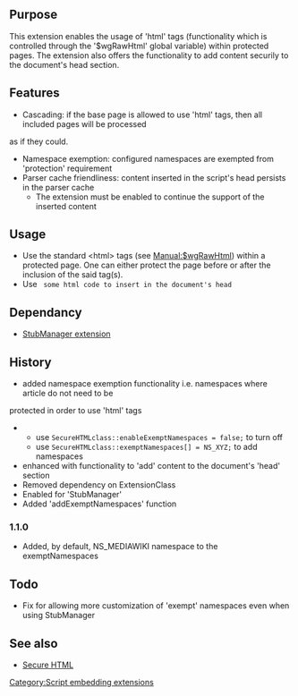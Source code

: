{{Extension
|name        = SecureHTML
|status      = stable
|type1       = tag
|type2       = user rights
|author      = [[user:jldupont|Jean-Lou Dupont]]
|image       =
|version     = 1.1.0
|update      =
|mediawiki   = 1.10, 1.11
|download    = [http://mediawiki.googlecode.com/svn/trunk/extensions/SecureHTML/ SVN]
|readme      =
|changelog   = See SVN ($Id$)
|description = 
|parameters  =
|rights      =
|example     =
}}
== Purpose==
This extension enables the usage of 'html' tags (functionality which is controlled through the '$wgRawHtml' global variable) within protected pages.
The extension also offers the functionality to add content securily to the document's head section.

== Features ==
* Cascading: if the base page is allowed to use 'html' tags, then all included pages will be processed
as if they could.
* Namespace exemption: configured namespaces are exempted from 'protection' requirement
* Parser cache friendliness: content inserted in the script's head persists in the parser cache
** The extension must be enabled to continue the support of the inserted content

== Usage ==
* Use the standard <nowiki><html></nowiki> tags (see [[Manual:$wgRawHtml]]) within a protected page. One can either protect the page before or after the inclusion of the said tag(s).
* Use <code><addtohead> some html code to insert in the document's head </addtohead></code>

== Dependancy ==
* [[Extension:StubManager|StubManager extension]]

{{Pear|SecureHTML}}

== History ==
* added namespace exemption functionality i.e. namespaces where article do not need to be
protected in order to use 'html' tags
** use <code>SecureHTMLclass::enableExemptNamespaces = false; </code> to turn off
** use <code>SecureHTMLclass::exemptNamespaces[] = NS_XYZ; </code> to add namespaces
* enhanced with functionality to 'add' content to the document's 'head' section
* Removed dependency on ExtensionClass
* Enabled for 'StubManager'
* Added 'addExemptNamespaces' function
=== 1.1.0 ===
* Added, by default, NS_MEDIAWIKI namespace to the exemptNamespaces 

== Todo ==
* Fix for allowing more customization of 'exempt' namespaces even when using StubManager

==See also==
* [[Extension:Secure HTML|Secure HTML]]

[[Category:Script embedding extensions]]
